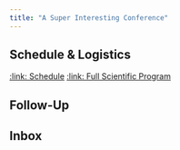 ```yaml
---
title: "A Super Interesting Conference"
---
```


## Schedule & Logistics

<!--- easy access links and information --->

[:link: Schedule]()
[:link: Full Scientific Program]()

<!--- listing of attended sessions based on conf-notes --->

## Follow-Up

<!--- todo list --->

## Inbox

<!-- dumping ground for notes, links, ideas, conversations -->


